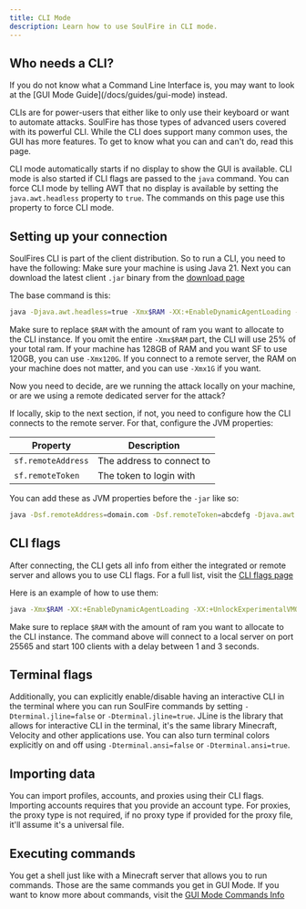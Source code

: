 ```yaml
---
title: CLI Mode
description: Learn how to use SoulFire in CLI mode.
---
```



## Who needs a CLI?

<Callout type="info" emoji="ℹ️">
  If you do not know what a Command Line Interface is, you may want to look at the [GUI Mode
  Guide](/docs/guides/gui-mode) instead.
</Callout>

CLIs are for power-users that either like to only use their keyboard or want to automate attacks.
SoulFire has those types of advanced users covered with its powerful CLI.
While the CLI does support many common uses, the GUI has more features.
To get to know what you can and can't do, read this page.

CLI mode automatically starts if no display to show the GUI is available.
CLI mode is also started if CLI flags are passed to the `java` command.
You can force CLI mode
by telling AWT that no display is available by setting the `java.awt.headless` property to `true`.
The commands on this page use this property to force CLI mode.

## Setting up your connection

SoulFires CLI is part of the client distribution. So to run a CLI, you need to have the following:
Make sure your machine is using Java 21.
Next you can download the latest client `.jar` binary from the [download page](/)

The base command is this:

```bash
java -Djava.awt.headless=true -Xmx$RAM -XX:+EnableDynamicAgentLoading -XX:+UnlockExperimentalVMOptions -XX:+UseZGC -XX:+ZGenerational -XX:+AlwaysActAsServerClassMachine -XX:+UseNUMA -XX:+UseFastUnorderedTimeStamps -XX:+UseVectorCmov -XX:+UseCriticalJavaThreadPriority -Dsf.flags.v1=true -jar SoulFireClient.jar
```

Make sure to replace `$RAM` with the amount of ram you want to allocate to the CLI instance.
If you omit the entire `-Xmx$RAM` part, the CLI will use 25% of your total ram.
If your machine has 128GB of RAM and you want SF to use 120GB, you can use `-Xmx120G`.
If you connect to a remote server, the RAM on your machine does not matter, and you can use `-Xmx1G` if you want.

Now you need to decide, are we running the attack locally on your machine, or are we using a remote dedicated server for the attack?

If locally, skip to the next section, if not, you need to configure how the CLI connects to the remote server.
For that, configure the JVM properties:

| Property           | Description               |
|--------------------|---------------------------|
| `sf.remoteAddress` | The address to connect to |
| `sf.remoteToken`   | The token to login with   |

You can add these as JVM properties before the `-jar` like so:

```bash
java -Dsf.remoteAddress=domain.com -Dsf.remoteToken=abcdefg -Djava.awt.headless=true -Xmx$RAM -XX:+EnableDynamicAgentLoading -XX:+UnlockExperimentalVMOptions -XX:+UseZGC -XX:+ZGenerational -XX:+AlwaysActAsServerClassMachine -XX:+UseNUMA -XX:+UseFastUnorderedTimeStamps -XX:+UseVectorCmov -XX:+UseCriticalJavaThreadPriority -Dsf.flags.v1=true -jar SoulFireClient.jar
```

## CLI flags

After connecting, the CLI gets all info from either the integrated or remote server and allows you to use CLI flags.
For a full list, visit the [CLI flags page](/docs/usage/cli-flags)

Here is an example of how to use them:

```bash
java -Xmx$RAM -XX:+EnableDynamicAgentLoading -XX:+UnlockExperimentalVMOptions -XX:+UseZGC -XX:+ZGenerational -XX:+AlwaysActAsServerClassMachine -XX:+UseNUMA -XX:+UseFastUnorderedTimeStamps -XX:+UseVectorCmov -XX:+UseCriticalJavaThreadPriority -Dsf.flags.v1=true -jar SoulFireClient.jar --address 127.0.0.1:25565 --amount 100 --protocol-version 1.20 --join-min-delay 1000 --join-max-delay 3000
```

Make sure to replace `$RAM` with the amount of ram you want to allocate to the CLI instance.
The command above will connect to a local server on port 25565
and start 100 clients with a delay between 1 and 3 seconds.

## Terminal flags

Additionally, you can explicitly enable/disable
having an interactive CLI in the terminal
where you can run SoulFire commands by setting `-Dterminal.jline=false` or `-Dterminal.jline=true`.
JLine is the library that allows for interactive CLI in the terminal,
it's the same library Minecraft, Velocity and other applications use.
You can also turn terminal colors explicitly on and off using `-Dterminal.ansi=false` or `-Dterminal.ansi=true`.

## Importing data

You can import profiles, accounts, and proxies using their CLI flags.
Importing accounts requires that you provide an account type.
For proxies, the proxy type is not required,
if no proxy type if provided for the proxy file, it'll assume it's a universal file.

## Executing commands

You get a shell just like with a Minecraft server
that allows you to run commands.
Those are the same commands you get in GUI Mode.
If you want to know more about commands, visit the [GUI Mode Commands Info](/docs/guides/gui-mode#commands)
